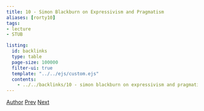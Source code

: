 ```yaml
---
title: 10 - Simon Blackburn on Expressivism and Pragmatism
aliases: [rorty10]
tags:  
- lecture
- STUB

listing:
  id: backlinks
  type: table
  page-size: 100000
  filter-ui: true
  template: "../../ejs/custom.ejs"
  contents:
    - ../../backlinks/10 - simon blackburn on expressivism and pragmatism.yml
---
```


[Author](/docs/phil/Robert Brandom.html) [Prev](/docs/phil/09 - Huw Price on Representationalism, Rorty, and Expressivism.html) [Next](/docs/phil/11 - Price on Sellars and McDowell, Blackburn on Brandom and McDowell.html)